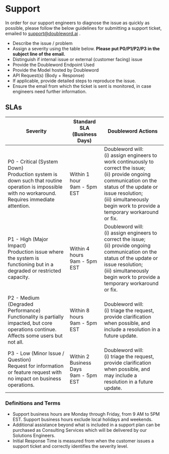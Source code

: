 <head>
  <meta name="robots" content="noindex, nofollow" />
</head>


# Support

In order for our support engineers to diagnose the issue as quickly as possible,  please follow the below guidelines for submitting a support ticket, emailed to support@doubleword.ai .

- Describe the issue / problem
- Assign a severity using the table below. **Please put P0/P1/P2/P3 in the subject line of the email.**
- Distinguish if internal issue or external (customer facing) issue
- Provide the Doubleword Endpoint Used
- Provide the Model hosted by Doubleword
- API Request(s) (Body + Response)
- If applicable, provide detailed steps to reproduce the issue.
- Ensure the email from which the ticket is sent is monitored, in case engineers need further information.

## SLAs
| **Severity**                                                                                                                                         | **Standard SLA** (Business Days)                          | **Doubleword Actions**                                                                                                                                                                                                                                     |
|------------------------------------------------------------------------------------------------------------------------------------------------------|----------------------------------------------------------|------------------------------------------------------------------------------------------------------------------------------------------------------------------------------------------------------------------------------------------------------------|
| P0 - Critical (System Down)<br/>Production system is down such that routine operation is impossible with no workaround. Requires immediate attention. | Within 1 hour<br/>9am - 5pm EST         | Doubleword will: <br/>(i) assign engineers to work continuously to correct the issue; <br/>(ii) provide ongoing communication on the status of the update or issue resolution; <br/>(iii) simultaneously begin work to provide a temporary workaround or fix. |
| P1 - High (Major Impact)<br/>Production issue where the system is functioning but in a degraded or restricted capacity.                               | Within 4 hours <br/>9am - 5pm EST        | Doubleword will: <br/>(i) assign engineers to correct the issue; <br/>(ii) provide ongoing communication on the status of the update or issue resolution;<br/>(iii) simultaneously begin work to provide a temporary workaround or fix.                       |
| P2 - Medium (Degraded Performance)<br/>Functionality is partially impacted, but core operations continue. Affects some users but not all.             | Within 8 hours <br/>9am - 5pm EST           | Doubleword will:<br/>(i) triage the request, provide clarification when possible, and include a resolution in a future update.                                                                                                                              |
| P3 - Low (Minor Issue / Question)<br/>Request for information or feature request with no impact on business operations.                               | Within 2 Business Days<br/>9am - 5pm EST | Doubleword will:<br/>(i) triage the request, provide clarification when possible, and may include a resolution in a future update.                                                                                                                          |


### Definitions and Terms
- Support business hours are Monday through Friday, from 9 AM to 5PM EST. Support business hours exclude local holidays and weekends.
- Additional assistance beyond what is included in a support plan can be purchased as Consulting Services which will be delivered by our Solutions Engineers.
- Initial Response Time is measured from when the customer issues a support ticket and correctly identifies the severity level.